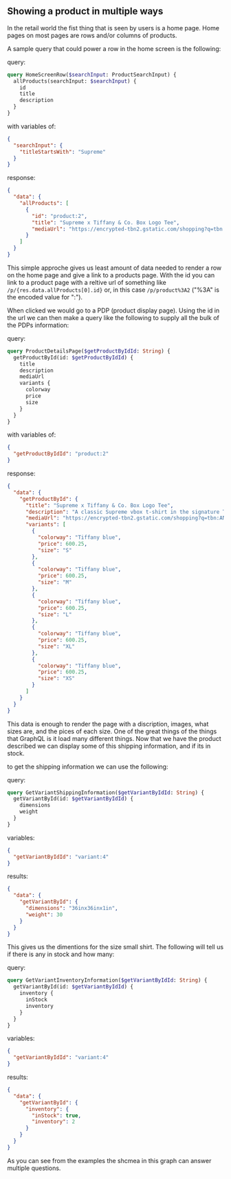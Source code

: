 ## Showing a product in multiple ways

In the retail world the fist thing that is seen by users is a home page. Home pages on most pages are rows and/or columns of products.

A sample query that could power a row in the home screen is the following:

query:

```graphql
query HomeScreenRow($searchInput: ProductSearchInput) {
  allProducts(searchInput: $searchInput) {
    id
    title
    description
  }
}
```

with variables of:

```JSON
{
  "searchInput": {
    "titleStartsWith": "Supreme"
  }
}
```

response:

```JSON
{
  "data": {
    "allProducts": [
      {
        "id": "product:2",
        "title": "Supreme x Tiffany & Co. Box Logo Tee",
        "mediaUrl": "https://encrypted-tbn2.gstatic.com/shopping?q=tbn:ANd9GcQWDHD3SSS98UAVKODaql7nrDTopfL4tcTnEltW8Yqy4hyDu4i5b70Wb3Y8-wACJIo5g-ZdRULPQKUmt7JfwiaSdgiOBz4pvU_YelKHUI4nhoXmMJPeh_tyWQ"
      }
    ]
  }
}
```

This simple approche gives us least amount of data needed to render a row on the home page and give a link to a products page. With the id you can link to a product page with a reltive url of something like `/p/{res.data.allProducts[0].id}` or, in this case `/p/product%3A2` ("%3A" is the encoded value for ":").

When clicked we would go to a PDP (product display page). Using the id in the url we can then make a query like the following to supply all the bulk of the PDPs information:

query:

```graphql
query ProductDetailsPage($getProductByIdId: String) {
  getProductById(id: $getProductByIdId) {
    title
    description
    mediaUrl
    variants {
      colorway
      price
      size
    }
  }
}
```

with variables of:

```JSON
{
  "getProductByIdId": "product:2"
}
```

response:

```JSON
{
  "data": {
    "getProductById": {
      "title": "Supreme x Tiffany & Co. Box Logo Tee",
      "description": "A classic Supreme vbox t-shirt in the signature Tiffany blue.",
      "mediaUrl": "https://encrypted-tbn2.gstatic.com/shopping?q=tbn:ANd9GcQWDHD3SSS98UAVKODaql7nrDTopfL4tcTnEltW8Yqy4hyDu4i5b70Wb3Y8-wACJIo5g-ZdRULPQKUmt7JfwiaSdgiOBz4pvU_YelKHUI4nhoXmMJPeh_tyWQ",
      "variants": [
        {
          "colorway": "Tiffany blue",
          "price": 600.25,
          "size": "S"
        },
        {
          "colorway": "Tiffany blue",
          "price": 600.25,
          "size": "M"
        },
        {
          "colorway": "Tiffany blue",
          "price": 600.25,
          "size": "L"
        },
        {
          "colorway": "Tiffany blue",
          "price": 600.25,
          "size": "XL"
        },
        {
          "colorway": "Tiffany blue",
          "price": 600.25,
          "size": "XS"
        }
      ]
    }
  }
}
```

This data is enough to render the page with a discription, images, what sizes are, and the pices of each size. One of the great things of the things that GraphQL is it load many different things. Now that we have the product described we can display some of this shipping information, and if its in stock.

to get the shipping information we can use the following:

query:

```graphql
query GetVariantShippingInformation($getVariantByIdId: String) {
  getVariantById(id: $getVariantByIdId) {
    dimensions
    weight
  }
}
```

variables:

```JSON
{
  "getVariantByIdId": "variant:4"
}
```

results:

```JSON
{
  "data": {
    "getVariantById": {
      "dimensions": "36inx36inx1in",
      "weight": 30
    }
  }
}
```

This gives us the dimentions for the size small shirt. The following will tell us if there is any in stock and how many:

query:

```graphql
query GetVariantInventoryInformation($getVariantByIdId: String) {
  getVariantById(id: $getVariantByIdId) {
    inventory {
      inStock
      inventory
    }
  }
}
```

variables:

```JSON
{
  "getVariantByIdId": "variant:4"
}
```

results:

```JSON
{
  "data": {
    "getVariantById": {
      "inventory": {
        "inStock": true,
        "inventory": 2
      }
    }
  }
}
```

As you can see from the examples the shcmea in this graph can answer multiple questions.
